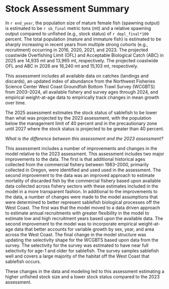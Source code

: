 
# Stock Assessment Summary {-}

In `r end_year`, the population size of mature female fish (spawning output) is estimated to be `r sb_final` metric tons (mt) and a relative spawning output compared to unfished (e.g., stock status) of `r depl_final*100` percent. The total population (mature and immature fish) is estimated to be sharply increasing in recent years from multiple strong cohorts (e.g., recruitment) occurring in 2016, 2020, 2021, and 2023. The projected coastwide Overfishing Limit (OFL) and Acceptable Biological Catch (ABC) in 2025 are 14,935 mt and 13,965 mt, respectively. The projected coastwide OFL and ABC in 2026 are 16,240 mt and 15,103 mt, respectively. 

This assessment includes all available data on catches (landings and discards), an updated index of abundance from the Northwest Fisheries Science Center West Coast Groundfish Bottom Trawl Survey (WCGBTS) from 2003--2024, all available fishery and survey ages through 2024, and empirical weight-at-age data to empirically track changes in mean growth over time.

The 2025 assessment estimates the stock status of sablefish to be lower than what was projected by the 2023 assessment, with the population below the management limit of 40 percent and in the precautionary zone until 2027 where the stock status is projected to be greater than 40 percent.

*What is the difference between this assessment and the 2023 assessment?*

This assessment includes a number of improvements and changes in the model relative to the 2023 assessment.  This assessment includes two major improvements to the data. The first is that additional historical ages collected from the commercial fishery between 1983--2000, primarily collected in Oregon, were identified and used used in the assessment. The second improvement to the data was an improved approach to estimate mortality of discarded fish by the commercial fishery based upon available data collected across fishery sectors with these estimates included in the model in a more transparent fashion. In additional to the improvements to the data, a number of changes were made to the model assumptions that were determined to better represent sablefish biological processes off the West Coast.  The first was that the model moved to a data driven approach to estimate annual recruitments with greater flexibility in the model to estimate low and high recruitment years based upon the available data. The second improvement to the model was to incorporate empirical weight-at-age data that better accounts for variable  growth by sex, year, and area across the West Coast. The final change in the model structure was updating the selectivity shape for the WCGBTS based upon data from the survey. The selectivity for the survey was estimated to have near full selectivity for age-1 and older for sablefish. The survey samples sablefish well and covers a large majority of the habitat off the West Coast that sablefish occurs. 

These changes in the data and modeling led to this assessment estimating a higher unfished stock size and a lower stock status compared to the 2023 assessment. 

